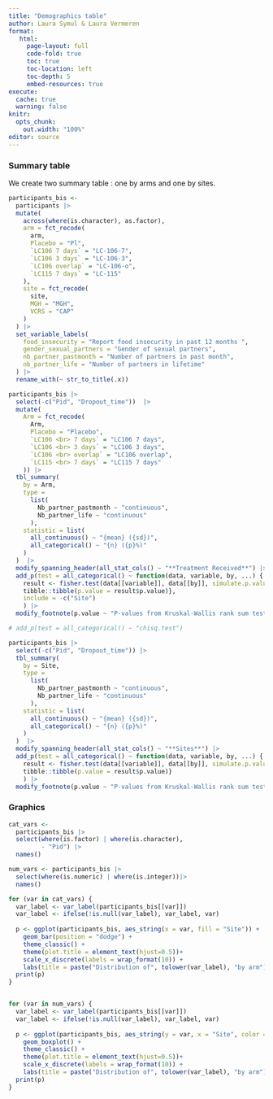 ```yaml
---
title: "Demographics table"
author: Laura Symul & Laura Vermeren
format: 
   html:
     page-layout: full
     code-fold: true
     toc: true
     toc-location: left
     toc-depth: 5
     embed-resources: true
execute:
  cache: true
  warning: false
knitr:
  opts_chunk:
    out.width: "100%"
editor: source
---
```


### Summary table 

We create two summary table : one by arms and one by sites.

```r

participants_bis <- 
  participants |>
  mutate(
    across(where(is.character), as.factor),
    arm = fct_recode(
      arm,
      Placebo = "Pl",
      `LC106 7 days` = "LC-106-7",
      `LC106 3 days` = "LC-106-3",
      `LC106 overlap` = "LC-106-o",
      `LC115 7 days` = "LC-115"
    ), 
    site = fct_recode(
      site, 
      MGH = "MGH", 
      VCRS = "CAP"
    )
  ) |>
  set_variable_labels(
    food_insecurity = "Report food insecurity in past 12 months ",
    gender_sexual_partners = "Gender of sexual partners",
    nb_partner_pastmonth = "Number of partners in past month",
    nb_partner_life = "Number of partners in lifetime"
  ) |>
  rename_with(~ str_to_title(.x)) 

```


```r

participants_bis |>
  select(-c("Pid", "Dropout_time"))  |>
  mutate(
    Arm = fct_recode(
      Arm,
      Placebo = "Placebo",
      `LC106 <br> 7 days` = "LC106 7 days",
      `LC106 <br> 3 days` = "LC106 3 days",
      `LC106 <br> overlap` = "LC106 overlap",
      `LC115 <br> 7 days` = "LC115 7 days"
    )) |> 
  tbl_summary(
    by = Arm,
    type =
      list(
        Nb_partner_pastmonth ~ "continuous",
        Nb_partner_life ~ "continuous"
      ),
    statistic = list(
      all_continuous() ~ "{mean} ({sd})",
      all_categorical() ~ "{n} ({p}%)"
    )
  )  |>
  modify_spanning_header(all_stat_cols() ~ "**Treatment Received**") |>
  add_p(test = all_categorical() ~ function(data, variable, by, ...) {
    result <- fisher.test(data[[variable]], data[[by]], simulate.p.value = TRUE)
    tibble::tibble(p.value = result$p.value)},
    include = -c("Site")
    ) |> 
  modify_footnote(p.value ~ "P-values from Kruskal-Wallis rank sum test and Fisher's exact test (simulated if needed).")

# add_p(test = all_categorical() ~ "chisq.test")


```

```r

participants_bis |> 
  select(-c("Pid", "Dropout_time")) |> 
  tbl_summary(
    by = Site,
    type =
      list(
        Nb_partner_pastmonth ~ "continuous",
        Nb_partner_life ~ "continuous"
      ),
    statistic = list(
      all_continuous() ~ "{mean} ({sd})",
      all_categorical() ~ "{n} ({p}%)"
    )
  )  |>
  modify_spanning_header(all_stat_cols() ~ "**Sites**") |>
  add_p(test = all_categorical() ~ function(data, variable, by, ...) {
    result <- fisher.test(data[[variable]], data[[by]], simulate.p.value = TRUE)
    tibble::tibble(p.value = result$p.value)}
    ) |> 
  modify_footnote(p.value ~ "P-values from Kruskal-Wallis rank sum test and Fisher's exact test (simulated if needed).")

```

### Graphics 

```r

cat_vars <- 
  participants_bis |> 
  select(where(is.factor) | where(is.character),
         - "Pid") |> 
  names()

num_vars <- participants_bis |> 
  select(where(is.numeric) | where(is.integer))|> 
  names()

for (var in cat_vars) {
  var_label <- var_label(participants_bis[[var]])
  var_label <- ifelse(!is.null(var_label), var_label, var)
  
  p <- ggplot(participants_bis, aes_string(x = var, fill = "Site")) +
    geom_bar(position = "dodge") +
    theme_classic() +
    theme(plot.title = element_text(hjust=0.5))+
    scale_x_discrete(labels = wrap_format(10)) +
    labs(title = paste("Distribution of", tolower(var_label), "by arm"), x = var_label)
  print(p)
}


for (var in num_vars) {
  var_label <- var_label(participants_bis[[var]])
  var_label <- ifelse(!is.null(var_label), var_label, var)
  
  p <- ggplot(participants_bis, aes_string(y = var, x = "Site", color = "Site")) +
    geom_boxplot() +
    theme_classic() +
    theme(plot.title = element_text(hjust=0.5))+
    scale_x_discrete(labels = wrap_format(10)) +
    labs(title = paste("Distribution of", tolower(var_label), "by arm"), x = var_label)
  print(p)
}

```



